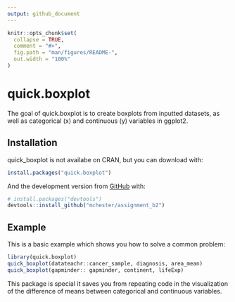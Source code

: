 ```yaml
---
output: github_document
---
```


<!-- README.md is generated from README.Rmd. Please edit that file -->

```r
knitr::opts_chunk$set(
  collapse = TRUE,
  comment = "#>",
  fig.path = "man/figures/README-",
  out.width = "100%"
)
```

# quick.boxplot

<!-- badges: start -->
<!-- badges: end -->

The goal of quick.boxplot is to create boxplots from inputted datasets, as well as categorical (x) and continuous (y) variables in ggplot2. 

## Installation

quick_boxplot is not availabe on CRAN, but you can download with: 

``` r
install.packages("quick.boxplot")
```

And the development version from [GitHub](https://github.com/) with:

``` r
# install.packages("devtools")
devtools::install_github("mchester/assignment_b2")
```
## Example

This is a basic example which shows you how to solve a common problem:

```r
library(quick.boxplot)
quick_boxplot(datateachr::cancer_sample, diagnosis, area_mean)
quick_boxplot(gapminder:: gapminder, continent, lifeExp)
```

This package is special it saves you from repeating code in the visualization of the difference of means between categorical and continuous variables. 
